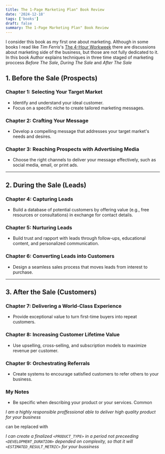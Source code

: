 ```yaml
---
title: The 1-Page Marketing Plan" Book Review
date: '2024-12-18'
tags: ['books']
draft: false
summary: The 1-Page Marketing Plan" Book Review
---
```





I consider this book as my first one about marketing. Although in some books I read like *Tim Ferris*'s [The 4-Hour Workweek]() there are discussions about marketing side of the business, but those are not fully dedicated to it. In this book Author explains techniques in three time staged of marketing proccess *Before The Sale*, *During The Sale* and *After The Sale*


## 1. Before the Sale (Prospects)
### Chapter 1: Selecting Your Target Market
- Identify and understand your ideal customer.
- Focus on a specific niche to create tailored marketing messages.

### Chapter 2: Crafting Your Message
- Develop a compelling message that addresses your target market's needs and desires.

### Chapter 3: Reaching Prospects with Advertising Media
- Choose the right channels to deliver your message effectively, such as social media, email, or print ads.

---

## 2. During the Sale (Leads)
### Chapter 4: Capturing Leads
- Build a database of potential customers by offering value (e.g., free resources or consultations) in exchange for contact details.

### Chapter 5: Nurturing Leads
- Build trust and rapport with leads through follow-ups, educational content, and personalized communication.

### Chapter 6: Converting Leads into Customers
- Design a seamless sales process that moves leads from interest to purchase.

---

## 3. After the Sale (Customers)
### Chapter 7: Delivering a World-Class Experience
- Provide exceptional value to turn first-time buyers into repeat customers.

### Chapter 8: Increasing Customer Lifetime Value
- Use upselling, cross-selling, and subscription models to maximize revenue per customer.

### Chapter 9: Orchestrating Referrals
- Create systems to encourage satisfied customers to refer others to your business.


### My Notes
  * Be specific when describing your product or your services. Common 
    
*I am a highly responsible proffessional able to deliver high quality product for your     business*

can be replaced with 

*I can create a finalized `<PRODUCT_TYPE>` in a period not preceeding `<DEVELOPMENT_DURATION>` depended on complexity, so that it will `<ESTIMATED_RESULT_METRIC>` for your bussiness*
